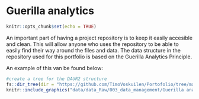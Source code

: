 # Guerilla analytics

```r
knitr::opts_chunk$set(echo = TRUE)
```

An important part of having a project repository is to keep it easily accesible and clean. This will allow anyone who uses the repository to be able to easily find their way around the files and data. The data structure in the repository used for this portfolio is based on the Guerilla Analytics Principle.


An example of this van be found below:



```r
#create a tree for the DAUR2 structure
fs::dir_tree(dir = "https://github.com/TimoVoskuilen/Portofolio/tree/main/data/data_Raw/003_data_management")
knitr::include_graphics("data/data_Raw/003_data_management/Guerilla analytics framework daur2.png")
```